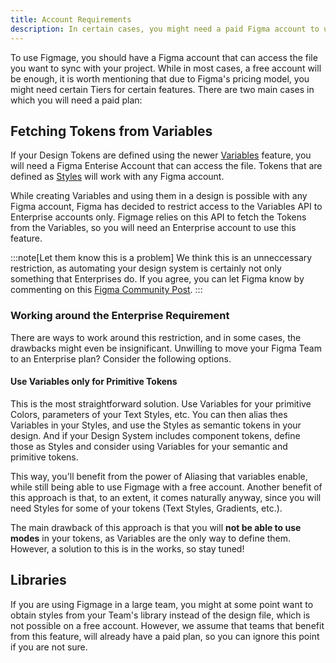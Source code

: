 ```yaml
---
title: Account Requirements
description: In certain cases, you might need a paid Figma account to use Figmage. Find out when and why.
---
```



To use Figmage, you should have a Figma account that can access the file you want to sync with your project.
While in most cases, a free account will be enough, it is worth mentioning that due to Figma's 
pricing model, you might need certain Tiers for certain features.
There are two main cases in which you will need a paid plan:

## Fetching Tokens from Variables

If your Design Tokens are defined using the newer 
[Variables](https://help.figma.com/hc/en-us/articles/15339657135383-Guide-to-variables-in-Figma)
feature, you will need a Figma Enterise Account that can access the file.
Tokens that are defined as [Styles](https://help.figma.com/hc/en-us/articles/360039238753-Styles-in-Figma)
will work with any Figma account.

While creating Variables and using them in a design is possible with any Figma account, Figma has decided
to restrict access to the Variables API to Enterprise accounts only. Figmage relies on this API to fetch
the Tokens from the Variables, so you will need an Enterprise account to use this feature.

:::note[Let them know this is a problem]
We think this is an unneccessary restriction, as automating your design system
is certainly not only something that Enterprises do. If you agree, you can let Figma know by
commenting on this [Figma Community Post](https://forum.figma.com/t/whys-the-variables-api-only-available-on-enterprise-plans/51451).
:::

### Working around the Enterprise Requirement
There are ways to work around this restriction, and in some cases, the drawbacks might even be insignificant.
Unwilling to move your Figma Team to an Enterprise plan? Consider the following options.

#### Use Variables only for Primitive Tokens
This is the most straightforward solution. Use Variables for your primitive Colors, parameters of your Text Styles, etc.
You can then alias thes Variables in your Styles, and use the Styles as semantic tokens in your design. 
And if your Design System includes component tokens, define those as Styles and consider using Variables for your semantic and primitive tokens.

This way, you'll benefit from the power of Aliasing that variables enable, while still being able to use Figmage with a free account.
Another benefit of this approach is that, to an extent, it comes naturally anyway, since you will need Styles for some of your tokens (Text Styles, Gradients, etc.).

The main drawback of this approach is that you will **not be able to use modes** in your tokens, as Variables are the only way to define them. However, a solution to this is in the works, so stay tuned!

<LinkCard 
    title="Tokens Best Practices"   
    href="/reference/tokens-best-practices"
    description="Unsure what primitive and semantic tokens are? Check out our recommendations."
/>

## Libraries

If you are using Figmage in a large team, you might at some point want to obtain
styles from your Team's library instead of the design file, which is not possible on a free account. 
However, we assume that teams that benefit from this feature, will already have a paid plan, so you
can ignore this point if you are not sure.
